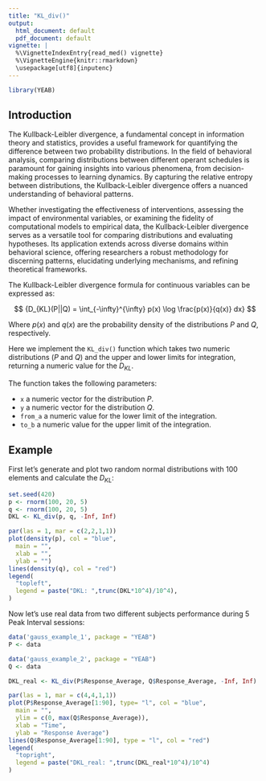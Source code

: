 ```yaml
---
title: "KL_div()"
output:
  html_document: default
  pdf_document: default
vignette: |
  %\VignetteIndexEntry{read_med() vignette} 
  %\VignetteEngine{knitr::rmarkdown} 
  \usepackage[utf8]{inputenc}
---
```


```r
library(YEAB)
```

## Introduction

The Kullback-Leibler divergence, a fundamental concept in information theory and statistics, provides a useful framework for quantifying the difference between two probability distributions. In the field of behavioral analysis, comparing distributions between different operant schedules is paramount for gaining insights into various phenomena, from decision-making processes to learning dynamics. By capturing the relative entropy between distributions, the Kullback-Leibler divergence offers a nuanced understanding of behavioral patterns.

Whether investigating the effectiveness of interventions, assessing the impact of environmental variables, or examining the fidelity of computational models to empirical data, the Kullback-Leibler divergence serves as a versatile tool for comparing distributions and evaluating hypotheses. Its application extends across diverse domains within behavioral science, offering researchers a robust methodology for discerning patterns, elucidating underlying mechanisms, and refining theoretical frameworks.

The Kullback-Leibler divergence formula for continuous variables can be expressed as:

$$ {D_{KL}(P||Q) = \int_{-\infty}^{\infty} p(x) \log \frac{p(x)}{q(x)} dx} $$

Where $p(x)$ and $q(x)$ are the probability density of the distributions $P$ and $Q$, respectively.

Here we implement the `KL_div()` function which takes two numeric distributions ($P$ and $Q$) and the upper and lower limits for integration, returning a numeric value for the $D_{KL}$.

The function takes the following parameters:

- `x` a numeric vector for the distribution $P$.
- `y` a numeric vector for the distribution $Q$.
- `from_a` a numeric value for the lower limit of the integration.
- `to_b` a numeric value for the upper limit of the integration.

## Example

First let's generate and plot two random normal distributions with 100 elements and calculate the $D_{KL}$:

```r
set.seed(420)
p <- rnorm(100, 20, 5)
q <- rnorm(100, 20, 5)
DKL <- KL_div(p, q, -Inf, Inf)
```

```r
par(las = 1, mar = c(2,2,1,1))
plot(density(p), col = "blue",
  main = "",
  xlab = "",
  ylab = "")
lines(density(q), col = "red")
legend(
  "topleft",
  legend = paste("DKL: ",trunc(DKL*10^4)/10^4),
)
```

Now let's use real data from two different subjects performance during 5 Peak Interval sessions:

```r
data('gauss_example_1', package = "YEAB")
P <- data

data('gauss_example_2', package = "YEAB")
Q <- data

DKL_real <- KL_div(P$Response_Average, Q$Response_Average, -Inf, Inf)
```

```r
par(las = 1, mar = c(4,4,1,1))
plot(P$Response_Average[1:90], type= "l", col = "blue",
  main = "",
  ylim = c(0, max(Q$Response_Average)),
  xlab = "Time",
  ylab = "Response Average")
lines(Q$Response_Average[1:90], type = "l", col = "red")
legend(
  "topright",
  legend = paste("DKL_real: ",trunc(DKL_real*10^4)/10^4)
)
```


